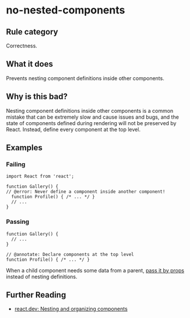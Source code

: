 # no-nested-components

## Rule category

Correctness.

## What it does

Prevents nesting component definitions inside other components.

## Why is this bad?

Nesting component definitions inside other components is a common mistake that can be extremely slow and cause issues and bugs, and the state of components defined during rendering will not be preserved by React. Instead, define every component at the top level.

## Examples

### Failing

```tsx twoslash
import React from 'react';

function Gallery() {
// @error: Never define a component inside another component!
  function Profile() { /* ... */ }
  // ...
}
```

### Passing

```tsx twoslash
function Gallery() {
  // ...
}

// @annotate: Declare components at the top level
function Profile() { /* ... */ }
```

When a child component needs some data from a parent, [pass it by props](https://react.dev/learn/passing-props-to-a-component) instead of nesting definitions.

## Further Reading

- [react.dev: Nesting and organizing components](https://react.dev/learn/your-first-component#nesting-and-organizing-components)
